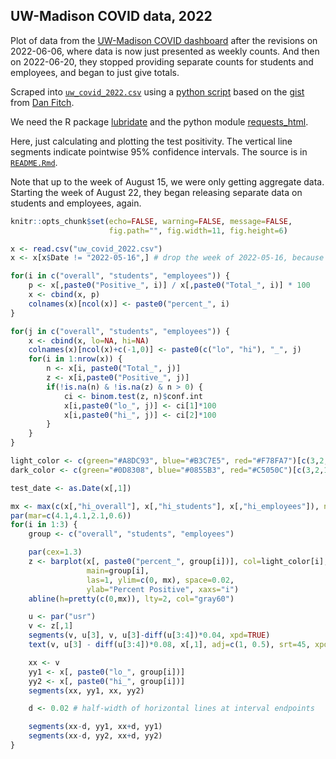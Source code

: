 ## UW-Madison COVID data, 2022

Plot of data from the [UW-Madison COVID
dashboard](https://covidresponse.wisc.edu/dashboard/)
after the revisions on 2022-06-06, where data is now just presented as
weekly counts. And then on 2022-06-20, they stopped providing separate
counts for students and employees, and began to just give totals.

Scraped into [`uw_covid_2022.csv`](uw_covid_2022.csv) using a
[python script](https://github.com/kbroman/UWCovid2022/blob/main/scrape_data.py)
based on the
[gist](https://gist.github.com/dgfitch/b6ca1cc61b4795e698cefdf672a90f23)
from [Dan Fitch](https://github.com/dgfitch).

We need the R package [lubridate](https://lubridate.tidyverse.org) and
the python module [requests_html](https://pypi.org/project/requests-html/).

Here, just calculating and plotting the test positivity.
The vertical line segments indicate pointwise 95% confidence intervals.
The source is in [`README.Rmd`](https://github.com/kbroman/UWCovid2022/blob/main/README.Rmd).

Note that up to the week of August 15, we were only getting aggregate
data. Starting the week of August 22, they began releasing separate
data on students and employees, again.

```r
knitr::opts_chunk$set(echo=FALSE, warning=FALSE, message=FALSE,
                      fig.path="", fig.width=11, fig.height=6)
```


```r
x <- read.csv("uw_covid_2022.csv")
x <- x[x$Date != "2022-05-16",] # drop the week of 2022-05-16, because the data is bogus

for(i in c("overall", "students", "employees")) {
    p <- x[,paste0("Positive_", i)] / x[,paste0("Total_", i)] * 100
    x <- cbind(x, p)
    colnames(x)[ncol(x)] <- paste0("percent_", i)
}

for(j in c("overall", "students", "employees")) {
    x <- cbind(x, lo=NA, hi=NA)
    colnames(x)[ncol(x)+c(-1,0)] <- paste0(c("lo", "hi"), "_", j)
    for(i in 1:nrow(x)) {
        n <- x[i, paste0("Total_", j)]
        z <- x[i,paste0("Positive_", j)]
        if(!is.na(n) & !is.na(z) & n > 0) {
            ci <- binom.test(z, n)$conf.int
            x[i,paste0("lo_", j)] <- ci[1]*100
            x[i,paste0("hi_", j)] <- ci[2]*100
        }
    }
}
```



```r
light_color <- c(green="#A8DC93", blue="#B3C7E5", red="#F78FA7")[c(3,2,1)]
dark_color <- c(green="#0D8308", blue="#0855B3", red="#C5050C")[c(3,2,1)]

test_date <- as.Date(x[,1])

mx <- max(c(x[,"hi_overall"], x[,"hi_students"], x[,"hi_employees"]), na.rm=TRUE)
par(mar=c(4.1,4.1,2.1,0.6))
for(i in 1:3) {
    group <- c("overall", "students", "employees")

    par(cex=1.3)
    z <- barplot(x[, paste0("percent_", group[i])], col=light_color[i],
                 main=group[i],
                 las=1, ylim=c(0, mx), space=0.02,
                 ylab="Percent Positive", xaxs="i")
    abline(h=pretty(c(0,mx)), lty=2, col="gray60")

    u <- par("usr")
    v <- z[,1]
    segments(v, u[3], v, u[3]-diff(u[3:4])*0.04, xpd=TRUE)
    text(v, u[3] - diff(u[3:4])*0.08, x[,1], adj=c(1, 0.5), srt=45, xpd=TRUE, cex=0.8)

    xx <- v
    yy1 <- x[, paste0("lo_", group[i])]
    yy2 <- x[, paste0("hi_", group[i])]
    segments(xx, yy1, xx, yy2)

    d <- 0.02 # half-width of horizontal lines at interval endpoints

    segments(xx-d, yy1, xx+d, yy1)
    segments(xx-d, yy2, xx+d, yy2)
}
```
